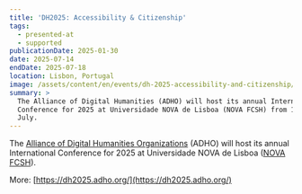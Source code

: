 ```yaml
---
title: 'DH2025: Accessibility & Citizenship'
tags:
  - presented-at
  - supported
publicationDate: 2025-01-30
date: 2025-07-14
endDate: 2025-07-18
location: Lisbon, Portugal
image: /assets/content/en/events/dh-2025-accessibility-and-citizenship/image.png
summary: >
  The Alliance of Digital Humanities (ADHO) will host its annual International
  Conference for 2025 at Universidade NOVA de Lisboa (NOVA FCSH) from 14-17th
  July.
---
```

The [Alliance of Digital Humanities Organizations](https://adho.org/) (ADHO) will host its annual International Conference for 2025 at Universidade NOVA de Lisboa ([NOVA FCSH](https://www.fcsh.unl.pt/en/)).&#x20;



More: [https://dh2025.adho.org/](https://dh2025.adho.org/)
